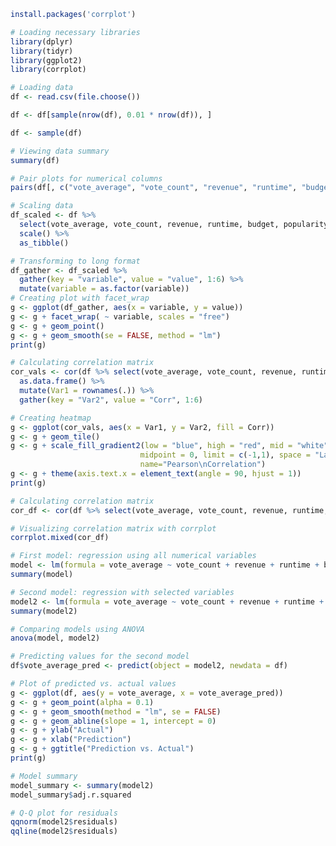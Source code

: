 ```r
install.packages('corrplot')
```


```r
# Loading necessary libraries
library(dplyr)
library(tidyr)
library(ggplot2)
library(corrplot)
```


```r
# Loading data
df <- read.csv(file.choose())
```


```r
df <- df[sample(nrow(df), 0.01 * nrow(df)), ]
```


```r
df <- sample(df)
```


```r
# Viewing data summary
summary(df)
```


```r
# Pair plots for numerical columns
pairs(df[, c("vote_average", "vote_count", "revenue", "runtime", "budget", "popularity")])
```


```r
# Scaling data
df_scaled <- df %>% 
  select(vote_average, vote_count, revenue, runtime, budget, popularity) %>% 
  scale() %>% 
  as_tibble()
```


```r
# Transforming to long format
df_gather <- df_scaled %>% 
  gather(key = "variable", value = "value", 1:6) %>% 
  mutate(variable = as.factor(variable))
# Creating plot with facet_wrap
g <- ggplot(df_gather, aes(x = variable, y = value))
g <- g + facet_wrap( ~ variable, scales = "free")
g <- g + geom_point()
g <- g + geom_smooth(se = FALSE, method = "lm")
print(g)
```


```r
# Calculating correlation matrix
cor_vals <- cor(df %>% select(vote_average, vote_count, revenue, runtime, budget, popularity)) %>% 
  as.data.frame() %>% 
  mutate(Var1 = rownames(.)) %>% 
  gather(key = "Var2", value = "Corr", 1:6)
```


```r
# Creating heatmap
g <- ggplot(cor_vals, aes(x = Var1, y = Var2, fill = Corr))
g <- g + geom_tile()
g <- g + scale_fill_gradient2(low = "blue", high = "red", mid = "white", 
                             midpoint = 0, limit = c(-1,1), space = "Lab", 
                             name="Pearson\nCorrelation")
g <- g + theme(axis.text.x = element_text(angle = 90, hjust = 1))
print(g)
```


```r
# Calculating correlation matrix
cor_df <- cor(df %>% select(vote_average, vote_count, revenue, runtime, budget, popularity))
```


```r
# Visualizing correlation matrix with corrplot
corrplot.mixed(cor_df)
```


```r
# First model: regression using all numerical variables
model <- lm(formula = vote_average ~ vote_count + revenue + runtime + budget + popularity, data = df)
summary(model)
```


```r
# Second model: regression with selected variables
model2 <- lm(formula = vote_average ~ vote_count + revenue + runtime + budget, data = df)
summary(model2)
```


```r
# Comparing models using ANOVA
anova(model, model2)
```


```r
# Predicting values for the second model
df$vote_average_pred <- predict(object = model2, newdata = df)
```


```r
# Plot of predicted vs. actual values
g <- ggplot(df, aes(y = vote_average, x = vote_average_pred))
g <- g + geom_point(alpha = 0.1)
g <- g + geom_smooth(method = "lm", se = FALSE)
g <- g + geom_abline(slope = 1, intercept = 0)
g <- g + ylab("Actual")
g <- g + xlab("Prediction")
g <- g + ggtitle("Prediction vs. Actual")
print(g)
```


```r
# Model summary
model_summary <- summary(model2)
model_summary$adj.r.squared
```


```r
# Q-Q plot for residuals
qqnorm(model2$residuals)
qqline(model2$residuals)
```
